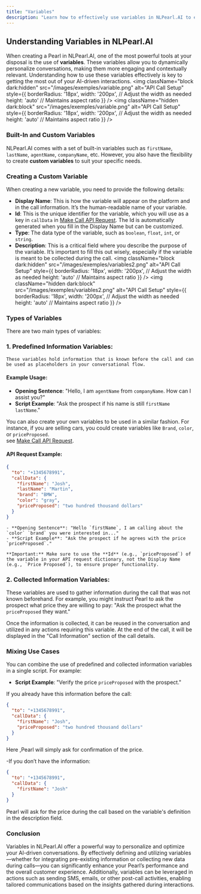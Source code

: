 ```yaml
---
title: "Variables"
description: "Learn how to effectively use variables in NLPearl.AI to enhance your Pearl's conversational flows."
---
```


## Understanding Variables in NLPearl.AI

When creating a Pearl in NLPearl.AI, one of the most powerful tools at your disposal is the use of **variables**. These variables allow you to dynamically personalize conversations, making them more engaging and contextually relevant. Understanding how to use these variables effectively is key to getting the most out of your AI-driven interactions.
			<img
			  className="block dark:hidden"
			  src="/images/exemples/variable.png"
			  alt="API Call Setup"
			  style={{ 
				borderRadius: '18px', 
				width: '200px', // Adjust the width as needed
				height: 'auto'  // Maintains aspect ratio
			  }}
			/>
			<img
			  className="hidden dark:block"
			  src="/images/exemples/variable.png"
			  alt="API Call Setup"
			   style={{ 
				borderRadius: '18px', 
				width: '200px', // Adjust the width as needed
				height: 'auto'  // Maintains aspect ratio
			  }}
			/>
### Built-In and Custom Variables

NLPearl.AI comes with a set of built-in variables such as `firstName`, `lastName`, `agentName`, `companyName`, etc. However, you also have the flexibility to create **custom variables** to suit your specific needs.

### Creating a Custom Variable

When creating a new variable, you need to provide the following details:

- **Display Name**: This is how the variable will appear on the platform and in the call information. It’s the human-readable name of your variable.
- **Id**: This is the unique identifier for the variable, which you will use as a key in `callData` in [Make Call API Request](/api-reference/outbound/make-call). The Id is automatically generated when you fill in the Display Name but can be customized.
- **Type**: The data type of the variable, such as `boolean`, `float`, `int`, or `string`.
- **Description**: This is a critical field where you describe the purpose of the variable. It’s important to fill this out wisely, especially if the variable is meant to be collected during the call.
		<img
			  className="block dark:hidden"
			  src="/images/exemples/variables2.png"
			  alt="API Call Setup"
			  style={{ 
				borderRadius: '18px', 
				width: '200px', // Adjust the width as needed
				height: 'auto'  // Maintains aspect ratio
			  }}
			/>
			<img
			  className="hidden dark:block"
			  src="/images/exemples/variables2.png"
			  alt="API Call Setup"
			   style={{ 
				borderRadius: '18px', 
				width: '200px', // Adjust the width as needed
				height: 'auto'  // Maintains aspect ratio
			  }}
			/>
### Types of Variables

There are two main types of variables:

### 1. **Predefined Information Variables**: 
	These variables hold information that is known before the call and can be used as placeholders in your conversational flow.

   #### Example Usage:
   - **Opening Sentence**: "Hello, I am `agentName` from `companyName`. How can I assist you?"
   - **Script Example**: "Ask the prospect if his name is still `firstName` `lastName`."

   You can also create your own variables to be used in a similar fashion. For instance, if you are selling cars, you could create variables like `Brand`, `color`, or `priceProposed`.
   <br/>
   see [Make Call API Request](/api-reference/outbound/make-call).
   #### API Request Example:
   ```json
   {
     "to": "+1345678991",
     "callData": {
       "firstName": "Josh",
       "lastName": "Martin",
       "brand": "BMW",
       "color": "gray",
       "priceProposed": "two hundred thousand dollars"
     }
   }
   ```
	- **Opening Sentence**: "Hello `firstName`, I am calling about the `color` `brand` you were interested in..."
	- **Script Example**: "Ask the prospect if he agrees with the price `priceProposed`."

	**Important:** Make sure to use the **Id** (e.g., `priceProposed`) of the variable in your API request dictionary, not the Display Name (e.g., `Price Proposed`), to ensure proper functionality.
	   
	   
<a id="collected-information-variables"></a>   
### 2. **Collected Information Variables**:
 These variables are used to gather information during the call that was not known beforehand. For example, you might instruct Pearl to ask the prospect what price they are willing to pay: "Ask the prospect what the `priceProposed` they want."

   Once the information is collected, it can be reused in the conversation and utilized in any actions requiring this variable. At the end of the call, it will be displayed in the "Call Information" section of the call details.

### Mixing Use Cases

You can combine the use of predefined and collected information variables in a single script. For example:

- **Script Example**: "Verify the price `priceProposed` with the prospect."

If you already have this information before the call:
```json
{
  "to": "+1345678991",
  "callData": {
    "firstName": "Josh",
    "priceProposed": "two hundred thousand dollars"
  }
}
```
Here ,Pearl will simply ask for confirmation of the price. 

-If you don’t have the information:
```json
{
  "to": "+1345678991",
  "callData": {
    "firstName": "Josh"
  }
}
```
Pearl will ask for the price during the call based on the variable's definition in the description field.

### Conclusion

Variables in NLPearl.AI offer a powerful way to personalize and optimize your AI-driven conversations. By effectively defining and utilizing variables—whether for integrating pre-existing information or collecting new data during calls—you can significantly enhance your Pearl’s performance and the overall customer experience. Additionally, variables can be leveraged in actions such as sending SMS, emails, or other post-call activities, enabling tailored communications based on the insights gathered during interactions.